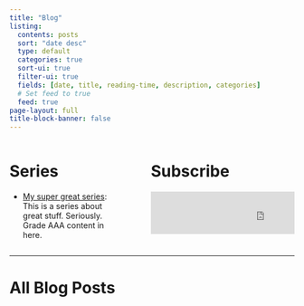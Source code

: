 ```yaml
---
title: "Blog"
listing:
  contents: posts
  sort: "date desc"
  type: default
  categories: true
  sort-ui: true
  filter-ui: true 
  fields: [date, title, reading-time, description, categories]
  # Set feed to true
  feed: true
page-layout: full
title-block-banner: false
---
```


:::: {.columns}

::: {.column width="40%"}
# Series

- [My super great series](series1.html): This is a series about great stuff. Seriously. Grade AAA content in here.
:::

::: {.column width="5%"}

:::


::: {.column width="55%"}
# Subscribe
<iframe src="https://embeds.beehiiv.com/9232d2a2-6e85-4beb-b8ed-1de94e9e4f01?slim=true" data-test-id="beehiiv-embed" frameborder="0" scrolling="no" style="margin: 0; border-radius: 0px !important; background-color: transparent; height: 75px;;width:400px"></iframe>
:::

::::



---

# All Blog Posts
